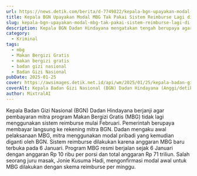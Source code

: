 ```yaml
---
url: https://news.detik.com/berita/d-7749822/kepala-bgn-upayakan-modal-mbg-tak-pakai-sistem-reimburse-lagi-di-februari
title: Kepala BGN Upayakan Modal MBG Tak Pakai Sistem Reimburse Lagi di Februari
slug: kepala-bgn-upayakan-modal-mbg-tak-pakai-sistem-reimburse-lagi-di-februari
description: Kepala BGN Dadan Hindayana mengatakan tengah berupaya agar pembayaran mitra program Makan Bergizi Gratis tidak lagi menggunakan sistem reimburse pada Februari.
category:
  - Kriminal
tags:
  - mbg
  - Makan Bergizi Gratis
  - makan bergizi gratis
  - badan gizi nasional
  - Badan Gizi Nasional
pubDate: 2025-01-25
cover: https://awsimages.detik.net.id/api/wm/2025/01/25/kepala-badan-gizi-nasional-bgn-dadan-hindayana_169.jpeg?wid=54&w=650&v=1&t=jpeg
coverAlt: Kepala Badan Gizi Nasional (BGN) Dadan Hindayana (Anggi/detikcom)
author: MixtralAI
---
```

Kepala Badan Gizi Nasional (BGN) Dadan Hindayana berjanji agar pembayaran mitra program Makan Bergizi Gratis (MBG) tidak lagi menggunakan sistem reimburse mulai Februari. Pemerintah berupaya membayar langsung ke rekening mitra BGN. Dadan mengaku awal pelaksanaan MBG, mitra menggunakan modal pribadi yang kemudian diganti oleh BGN. Sistem reimburse dilakukan karena anggaran MBG baru terbuka pada 6 Januari. Program MBG resmi berjalan sejak 6 Januari dengan anggaran Rp 10 ribu per porsi dan total anggaran Rp 71 triliun. Salah seorang juru masak, Jonie Kusuma Hadi, mengonfirmasi modal awal untuk MBG dilakukan dengan skema reimburse per minggu.
